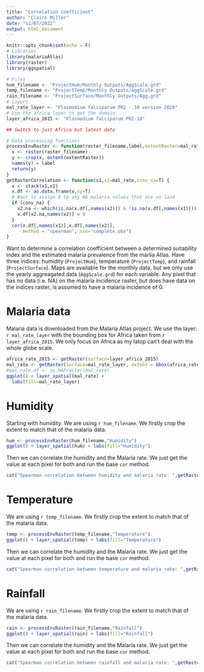 ```yaml
---
title: "Correlation Coefficient"
author: "Claire Miller"
date: "11/07/2022"
output: html_document
---
```


```r
knitr::opts_chunk$set(echo = F)
# Libraries
library(malariaAtlas)
library(raster)
library(ggspatial)

# Files
hum_filename <- "ProjectHum/Monthly Outputs/AggScale.grd"
temp_filename <- "ProjectTemp/Monthly Outputs/AggScale.grd"
rain_filename <- "ProjectSurface/Monthly Outputs/Agg.grd"
# Layers
mal_rate_layer <- "Plasmodium falciparum PR2 - 10 version 2020"
# Use the africa layer to get the domain
layer_africa_2015 <- "Plasmodium falciparum PR2-10"

## Switch to just Africa but latest data

# Data processing functions
processEnvRaster <- function(raster_filename,label,extentRaster=mal_rate) {
  x <- raster(raster_filename)
  y <- crop(x, extent(extentRaster))
  names(y) = label
  return(y)
}
getRasterCorrelation <- function(x1,x2=mal_rate,conv_na=T) {
  x <- stack(x1,x2)
  x.df <- as.data.frame(x,xy=T)
  # Want to assign 0 to any NA malaria values that are on land
  if (conv_na) {
    x2.na <- which(is.na(x.df[,names(x2)]) & !is.na(x.df[,names(x1)]))
    x.df[x2.na,names(x2)] = 0
  }
  cor(x.df[,names(x1)],x.df[,names(x2)],
      method = "spearman", use="complete.obs")
}
```

Want to determine a correlation coefficient between a determined suitability index and the estimated malaria prevalence from the marlia Atlas.
Have three indices: humidity (`ProjectHum`), temperature (`ProjectTemp`), and rainfall (`ProjectSurface`).
Maps are available for the monthly data, but we only use the yearly aggreagated data (`AggScale.grd`) for each variable.
Any pixel that has no data (i.e. NA) on the malaria incidence raster, but does have data on the indices raster, is assumed to have a malaria incidence of 0. 

# Malaria data

Malaria data is downloaded from the Malaria Atlas project.
We use the layer: ``r mal_rate_layer`` with the bounding box for Africa taken from ``r layer_africa_2015``.
We only focus on Africa as my latop can't deal with the whole globe scale.

```r
africa_rate_2015 <- getRaster(surface=layer_africa_2015)
mal_rate <- getRaster(surface=mal_rate_layer, extent = bbox(africa_rate_2015))
#mal_rate.df <- as.MAPraster(mal_rate)
ggplot() + layer_spatial(mal_rate) +
  labs(fill=mal_rate_layer)
```


# Humidity

Starting with humidity.
We are using ``r hum_filename``.
We firstly crop the extent to match that of the malaria data.

```r
hum <- processEnvRaster(hum_filename,"Humidity")
ggplot() + layer_spatial(hum) + labs(fill="Humidity")
```

Then we can correlate the humidity and the Malaria rate.
We just get the value at each pixel for both and run the base `cor` method.

```r
cat("Spearman correlation between humidity and malaria rate: ",getRasterCorrelation(hum),"\n")
```

# Temperature

We are using ``r temp_filename``.
We firstly crop the extent to match that of the malaria data.

```r
temp <- processEnvRaster(temp_filename,"Temperature")
ggplot() + layer_spatial(temp) + labs(fill="Temperature")
```

Then we can correlate the humidity and the Malaria rate.
We just get the value at each pixel for both and run the base `cor` method.

```r
cat("Spearman correlation between temperature and malaria rate: ",getRasterCorrelation(temp),"\n")
```


# Rainfall

We are using ``r rain_filename``.
We firstly crop the extent to match that of the malaria data.

```r
rain <- processEnvRaster(rain_filename,"Rainfall")
ggplot() + layer_spatial(rain) + labs(fill="Rainfall")
```

Then we can correlate the humidity and the Malaria rate.
We just get the value at each pixel for both and run the base `cor` method.

```r
cat("Spearman correlation between rainfall and malaria rate: ",getRasterCorrelation(rain),"\n")
```
